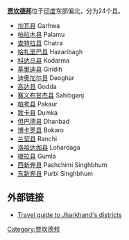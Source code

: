 '''[[贾坎德邦|贾坎德邦]]'''位于[[印度|印度]]东部偏北，分为24个县。

*[[加瓦县|加瓦县]] Garhwa 	
*[[帕拉木县|帕拉木县]] Palamu 		　
*[[查特拉县|查特拉县]] Chatra 
*[[哈扎里巴县|哈扎里巴县]] Hazaribagh 
*[[科达马县|科达马县]] Kodarma 
*[[基里迪县|基里迪县]] Giridih 
*[[迪奥加尔县|迪奥加尔县]] Deoghar 
*[[高达县|高达县]] Godda 
*[[赛义布甘杰县|赛义布甘杰县]] Sahibganj 
*[[帕考县|帕考县]] Pakaur 
*[[敦卡县|敦卡县]] Dumka 	
*[[但巴德县|但巴德县]] Dhanbad 
*[[博卡罗县|博卡罗县]] Bokaro 
*[[兰契县|兰契县]] Ranchi 
*[[洛哈达伽县|洛哈达伽县]] Lohardaga 	
*[[根拉县|根拉县]] Gumla 	
*[[西新奔县|西新奔县]] Pashchimi Singhbhum 	
*[[东新奔县|东新奔县]] Purbi Singhbhum

==外部链接==
*[http://www.traveljharkhand.com/jharkhand-tourism/districts-in-jharkhand.html Travel guide to Jharkhand's districts] {{Wayback|url=http://www.traveljharkhand.com/jharkhand-tourism/districts-in-jharkhand.html |date=20200103072249 }}

{{印度地方行政区划}}
[[Category:贾坎德邦|Category:贾坎德邦]]